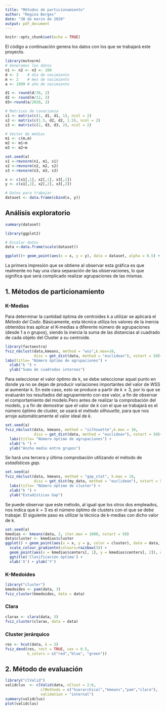 ```yaml
---
title: "Métodos de particionamiento"
author: "Regina Berges"
date: "30 de marzo de 2020"
output: pdf_document
---
```


```r
knitr::opts_chunk$set(echo = TRUE)
```

El código a continuación genera los datos con los que se trabajará este proyecto. 

```r
library(mvtnorm)
# Generamos los datos
n1 <- n2 <- n3 <- 100
d <- 3    # día de nacimiento
m <- 2    # mes de nacimiento
a <- 1999 # año de nacimiento

d1 <- round(d/30, 2)
d2 <- round(m/12, 2)
d3<-round(a/2020, 2)

# Matrices de covarianza
s1 <- matrix(c(1, d1, d1, 1), ncol = 2)
s2 <- matrix(c(1.5, d2, d2, 1.5), ncol = 2)
s3 <- matrix(c(2, d3, d3, 2), ncol = 2)

# Vector de medias
m1 <- c(m,m)
m2 <- m1+m
m3 <- m2+m

set.seed(a)
x1 <-rmvnorm(n1, m1, s1)
x2 <-rmvnorm(n2, m2, s2)
x3 <-rmvnorm(n3, m3, s3)

x <- c(x1[,1], x2[,1], x3[,1])
y <- c(x1[,2], x2[,2], x3[,2])

# Datos para trabajar
dataset <- data.frame(cbind(x, y))

```

## Análisis exploratorio

```r
summary(dataset)
```


```r
library(ggplot2)

# Escalar datos 
data <-data.frame(scale(dataset))

ggplot()+ geom_point(aes(x = x, y = y), data = dataset, alpha = 0.5) + ggtitle('Conjunto de datos')
```

La primera impresión que se obtiene al observar esta gráfica es que realmente no hay una clara separación de las observaciones, lo que significa que será complicado realizar agrupaciones de las mismas.



## 1. Métodos de particionamiento

### K-Medias

Para determinar la cantidad óptima de centroides k a utilizar se aplicará el *Método del Codo*. Básicamente, esta técnica utiliza los valores de la inercia obtenidos tras aplicar el K-medias a diferente número de agrupaciones (desde $1$ a $n$ grupos), siendo la inercia la suma de las distancias al cuadrado de cada objeto del Cluster a su centroide.

```r
library(factoextra)
fviz_nbclust(data,kmeans, method = "wss",k.max=10,
             diss = get_dist(data, method = "euclidean"), nstart = 50)+
labs(title= "Número óptimo de agrupaciones") + 
  xlab("k ") +
  ylab("Suma de cuadrados internos")
```

Para seleccionar el valor óptimo de k, se debe seleccionar aquel punto en donde ya no se dejan de producir variaciones importantes del valor de WSS al aumentar k. En este caso, esto se produce a partir de $k≥3$, por lo que se evaluarán los resultados del agrupamiento con ese valor, a fin de observar el comportamiento del modelo.Pero antes de realizar la comprobación del modelo, y a fin de demostrar que el valor de $k$ con el que se trabajará es el número óptimo de cluster, se usará el *método silhouette*, para que nos arroje automáticamente el valor ideal de $k$.

```r
set.seed(a)
fviz_nbclust(data, kmeans, method = "silhouette",k.max = 10,
             diss = get_dist(data, method = "euclidean"), nstart = 50)+
  labs(title= "Número óptimo de agrupaciones") + 
  xlab("k ") +
  ylab("Ancho medio entre grupos")

```

Se hará una tercera y última comprobación utilizando el método de *estadísticas gap*.

```r
set.seed(a)
fviz_nbclust(data, kmeans, method = "gap_stat", k.max = 10, 
             diss = get_dist(my_data, method = "euclidean"), nstart = 50)+
  labs(title= "Número óptimo de cluster") + 
  xlab("k ") +
  ylab("Estadísticas Gap")
```

Se puede observar que este método, al igual que los otros dos empleados, nos indica que $k=3$ es el número óptimo de clusters con el que se debe trabajar. El siguiente paso es utilizar la técnica de k-medias con dicho valor de k.

```r
set.seed(a)
kmedias <- kmeans(data, 3, iter.max = 1000, nstart = 50)
data$cluster <- kmedias$cluster
ggplot() + geom_point(aes(x = x, y = y, color = cluster), data = data, size = 2) +
  scale_colour_gradientn(colours=rainbow(3)) +
  geom_point(aes(x = kmedias$centers[, 1], y = kmedias$centers[, 2]), color = 'black', size = 3) + 
  ggtitle('Clasificación óptima') + 
  xlab('X') + ylab('Y')
```

### K-Medoides

```r
library("cluster")
kmedoides <- pam(data, 3)
fviz_cluster(kmedoides, data = data)

```

### Clara

```r
clarax <- clara(data, 3)
fviz_cluster(clarax, data = data)
```

### Cluster jerárquico

```r
res <- hcut(data, k = 3)
fviz_dend(res, rect = TRUE, cex = 0.5,
          k_colors = c("red","blue", "green")) 
```


## 2. Método de evaluación

```r
library("clValid")
validclus  <- clValid(data, nClust = 2:6, 
                clMethods = c("hierarchical","kmeans","pam","clara"),
                validation = "internal")
summary(validclus)
plot(validclus)
```


